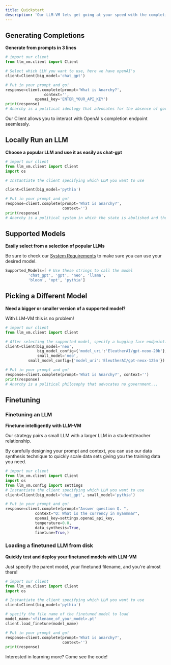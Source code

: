 ```yaml
---
title: Quickstart
description: 'Our LLM-VM lets get going at your speed with the completion endpoint'
---
```


## Generating Completions
**Generate from prompts in 3 lines**

```python
# import our client
from llm_vm.client import Client

# Select which LLM you want to use, here we have openAI's 
client=Client(big_model='chat_gpt')

# Put in your prompt and go!
response=client.complete(prompt='What is Anarchy?',
		     	 context='',
			 openai_key='ENTER_YOUR_API_KEY')
print(response)
# Anarchy is a political ideology that advocates for the absence of government...
```
Our Client allows you to interact with OpenAI's completion endpoint seemlessly.


## Locally Run an LLM
**Choose a popular LLM and use it as easily as chat-gpt**
```python
# import our client
from llm_vm.client import Client
import os

# Instantiate the client specifying which LLM you want to use

client=Client(big_model='pythia')

# Put in your prompt and go!
response=client.complete(prompt='What is anarchy?',
                         context='')
print(response)
# Anarchy is a political system in which the state is abolished and the people are free...
```

## Supported Models
**Easily select from a selection of popular LLMs**

Be sure to check our [System Requirements](system) to make sure you can use your desired model.
```python
Supported_Models=[ # Use these strings to call the model
		  'chat_gpt', 'gpt', 'neo', 'llama',
		  'bloom', 'opt', 'pythia']
```

## Picking a Different Model
**Need a bigger or smaller version of a supported model?**

With LLM-VM this is no problem!

```python
# import our client
from llm_vm.client import Client

# After selecting the supported model, specify a hugging face endpoint.
client=Client(big_model='neo',
       	      big_model_config={'model_uri':'EleutherAI/gpt-neox-20b'}, 
              small_model='neo',
	      small_model_config={'model_uri':'EleutherAI/gpt-neox-125m'})

# Put in your prompt and go!
response=client.complete(prompt='What is Anarchy?', context='')
print(response)
# Anarchy is a political philosophy that advocates no government...
```

## Finetuning
### Finetuning an LLM
**Finetune intelligently with LLM-VM**

Our strategy pairs a small LLM with a larger LLM in a student/teacher relationship.

By carefully designing your prompt and context, you can use our data synthesis technique to quickly scale data sets giving you the training data you need.
```python
# import our client
from llm_vm.client import Client
import os
from llm_vm.config import settings
# Instantiate the client specifying which LLM you want to use
client=Client(big_model='chat_gpt', small_model='pythia')

# Put in your prompt and go!
response=client.complete(prompt="Answer question Q. ",
			 context="Q: What is the currency in myanmmar",
			 openai_key=settings.openai_api_key,
			 temperature=0.0,
			 data_synthesis=True,
			 finetune=True,)
```

### Loading a finetuned LLM from disk
**Quickly test and deploy your finetuned models with LLM-VM**

Just specify the parent model, your finetuned filename, and you're almost there!
```python
# import our client
from llm_vm.client import Client
import os

# Instantiate the client specifying which LLM you want to use
client=Client(big_model='pythia')

# specify the file name of the finetuned model to load
model_name='<filename_of_your_model>.pt'
client.load_finetune(model_name)

# Put in your prompt and go!
response=client.complete(prompt='What is anarchy?',
                         context='')
print(response)
```

<Card
    title="Visit our Github Repo"
    icon="pen-to-square"
    href="https://github.com/anarchy-ai/llm-vm"
    >
    Interested in learning more? Come see the code!
</Card>
